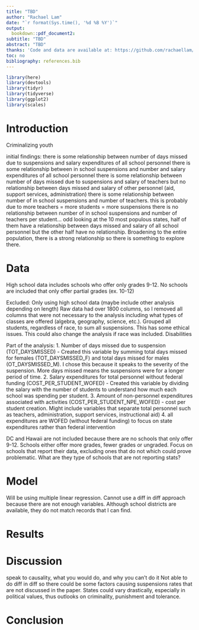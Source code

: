 ```yaml
---
title: "TBD"
author: "Rachael Lam"
date: "`r format(Sys.time(), '%d %B %Y')`"
output:
  bookdown::pdf_document2:
subtitle: "TBD"
abstract: "TBD"
thanks: 'Code and data are available at: https://github.com/rachaellam/edu-suspension-analysis.git.'
toc: no
bibliography: references.bib
---
```


```r

library(here)
library(devtools)
library(tidyr)
library(tidyverse)
library(ggplot2)
library(scales)

```

# Introduction

Criminalizing youth

initial findings:
there is some relationship between number of days missed due to suspensions and salary expenditures of all school personnel
there is some relationship between in school suspensions and number and salary expenditures of all school personnel
there is some relationship between number of days missed due to suspensions and salary of teachers but no relationship between days missed and salary of other personnel (aid, support services, administration)
there is some relationship between number of in school suspensions and number of teachers. this is probably due to more teachers = more students = more suspensions
there is no relationship between number of in school suspensions and number of teachers per student... odd
looking at the 10 most populous states, half of them have a relationship between days missed and salary of all school personnel but the other half have no relationship. Broadening to the entire population, there is a strong relationship so there is something to explore there.

# Data

High school data includes schools who offer only grades 9-12. No schools are included that only offer partial grades (ex. 10-12)

Excluded:
Only using high school data (maybe include other analysis depending on length)
Raw data had over 1800 columns, so I removed all columns that were not necessary to the analysis including what types of classes are offered (algebra, geography, science, etc.).
Grouped all students, regardless of race, to sum all suspensions. This has some ethical issues. This could also change the analysis if race was included.
Disabilities

Part of the analysis:
1. Number of days missed due to suspension (TOT_DAYSMISSED) - Created this variable by summing total days missed for females (TOT_DAYSMISSED_F) and total days missed for males (OT_DAYSMISSED_M). I chose this because it speaks to the severity of the suspension. More days missed means the suspensions were for a longer period of time.
2. Salary expenditures for total personnel without federal funding (COST_PER_STUDENT_WOFED) - Created this variable by dividing the salary with the number of students to understand how much each school was spending per student. 
3. Amount of non-personnel expenditures associated with activities (COST_PER_STUDENT_NPE_WOFED) - cost per student creation.
Might include variables that separate total personnel such as teachers, administration, support services, instructional aid)
4. all expenditures are WOFED (without federal funding) to focus on state expenditures rather than federal intervention

DC and Hawaii are not included because there are no schools that only offer 9-12. Schools either offer more grades, fewer grades or ungraded.
Focus on schools that report their data, excluding ones that do not which could prove problematic. What are they type of schools that are not reporting stats?

# Model

Will be using multiple linear regression. Cannot use a diff in diff approach because there are not enough variables. Although school districts are available, they do not match records that I can find.

# Results

# Discussion

speak to causality, what you would do, and why you can't do it
Not able to do diff in diff so there could be some factors causing suspensions rates that are not discussed in the paper. States could vary drastically, especially in political values, thus outlooks on criminality, punishment and tolerance.

# Conclusion
